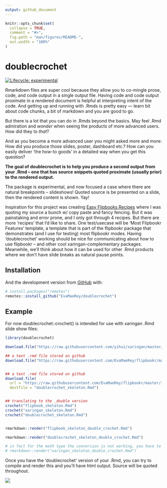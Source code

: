 ```yaml
---
output: github_document
---
```


<!-- README.md is generated from README.Rmd. Please edit that file -->

```r
knitr::opts_chunk$set(
  collapse = TRUE,
  comment = "#>",
  fig.path = "man/figures/README-",
  out.width = "100%"
)
```

# doublecrochet

<!-- badges: start -->
[![Lifecycle: experimental](https://img.shields.io/badge/lifecycle-experimental-orange.svg)](https://www.tidyverse.org/lifecycle/#experimental)
<!-- badges: end -->

Rmarkdown files are super cool because they allow you to co-mingle prose, code, and code output in a single output file.  Having code and code output proximate in a rendered document is helpful at interpreting intent of the code.  And getting up and running with .Rmds is pretty easy --- learn bit about code chunks, a bit of markdown and you are good to go.  

But there is a lot that you can do in .Rmds beyond the basics. May feel .Rmd admiration and *wonder* when seeing the products of more advanced users.  How did they to *that*?

And as you become a more advanced user you might asked more and more:  How did you produce those slides, poster, dashboard etc.?  How can you easily deliver 'the how-to goods' in a detailed way when you get this question?

**The goal of doublecrochet is to help you produce a second output from your .Rmd -- one that has source snippets quoted proximate (usually prior) to the rendered output.**

The package is experimental, and now focused a case where there are natural breakpoints -- slideshows!  Quoted source is be presented on a slide, then the rendered content is shown. Yay!

Inspiration for this project was creating [Easy Flipbooks Recipes](https://evamaerey.github.io/flipbooks/flipbook_recipes#1) where I was quoting my source a bunch w/ copy paste and fancy fencing.  But it was painstaking and error prone, and I only got through 4 recipes.  But there are more 'recipes' that I'd like to share.  One test/usecase will be 'Most Flipbookr Features' template, a template that is part of the flipbookr package that demonstrates (and I use for testing) most flipbookr modes. Having 'doublecrochet' working should be nice for communicating about how to use flipbookr -- and other cool xaringan-complementary packages. Meanwhile, we'll think about how it can be used for other .Rmd products where we don't have slide breaks as natural pause points.


## Installation

<!-- You can install the released version of doublecrochet from [CRAN](https://CRAN.R-project.org) with: -->

<!-- ``` r -->
<!-- install.packages("doublecrochet") -->
<!-- ``` -->

And the development version from [GitHub](https://github.com/) with:

``` r
# install.packages("remotes")
remotes::install_github("EvaMaeRey/doublecrochet")
```
## Example

For now doublecrochet::crochet() is intended for use with xaringan .Rmd slide show files:

```r
library(doublecrochet)

download.file("https://raw.githubusercontent.com/yihui/xaringan/master/inst/rmarkdown/templates/xaringan/skeleton/skeleton.Rmd", "xaringan_skeleton.Rmd")

## a text .rmd file stored on github
download.file("https://raw.githubusercontent.com/EvaMaeRey/flipbookr/master/inst/rmarkdown/templates/most-features/skeleton/skeleton.Rmd", "flipbook_skeleton.Rmd")


## a text .rmd file stored on github
download.file(
  url = "https://raw.githubusercontent.com/EvaMaeRey/flipbookr/master/inst/rmarkdown/templates/double-crochet/skeleton/skeleton.Rmd", 
  destfile = "doublecrochet_skeleton.Rmd")


## translating to the _double version
crochet("flipbook_skeleton.Rmd")
crochet("xaringan_skeleton.Rmd")
crochet("doublecrochet_skeleton.Rmd")


rmarkdown::render("flipbook_skeleton_double_crochet.Rmd")

rmarkdown::render("doublecrochet_skeleton_double_crochet.Rmd")

# in fact for the math type the conversion is not working, you have to go back in and escape
# rmarkdown::render("xaringan_skeleton_double_crochet.Rmd")
```

Once you have the 'doublecrochet' version of your .Rmd, you can try to compile and render this and you'll have html output.  Source will be quoted throughout. 

![](https://images.unsplash.com/photo-1577635515158-dcce4789c8fb?ixlib=rb-1.2.1&ixid=MXwxMjA3fDB8MHxwaG90by1wYWdlfHx8fGVufDB8fHw%3D&auto=format&fit=crop&w=751&q=80)

